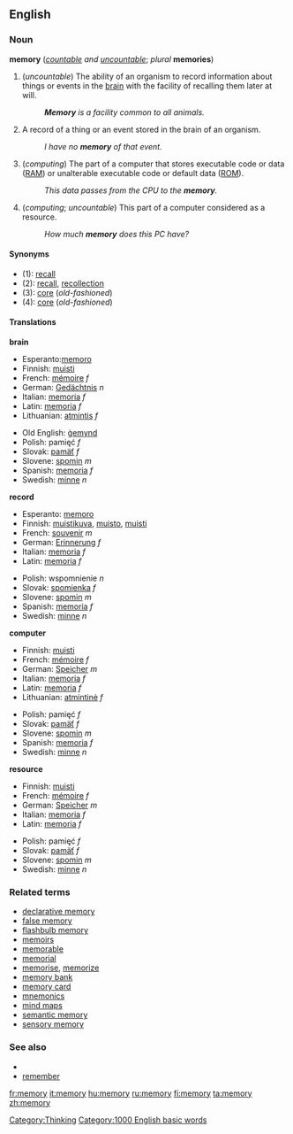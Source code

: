 ==English==

{{rank|Greek|island|special|935|memory|proved|plan|pain}}

===Noun===
'''memory''' (''[[countable]] and [[uncountable]]''; ''plural'' '''memories''')

#(''uncountable'') The ability of an organism to record information about things or events in the [[brain]] with the facility of recalling them later at will.
#:'''''Memory''' is a facility common to all animals.''
#A record of a thing or an event stored in the brain of an organism.
#:''I have no '''memory''' of that event.''
#(''computing'') The part of a computer that stores executable code or data ([[RAM]]) or unalterable executable code or default data ([[ROM]]).
#:''This data passes from the CPU to the '''memory'''.''
#(''computing''; ''uncountable'') This part of a computer considered as a resource.
#:''How much '''memory''' does this PC have?''

====Synonyms====
*(1): [[recall]]
*(2): [[recall]], [[recollection]]
*(3): [[core]] (''old-fashioned'')
*(4): [[core]] (''old-fashioned'')

====Translations====
'''brain'''
{{top}}
*Esperanto:[[memoro]]
*Finnish: [[muisti]]
*French: [[mémoire]] ''f''
*German: [[Gedächtnis]] ''n''
*Italian: [[memoria]] ''f''
*Latin: [[memoria]] ''f''
*Lithuanian: [[atmintis]] ''f''
{{mid}}
*Old English: [[gemynd|ġemynd]]
*Polish: pamięć ''f''
*Slovak: [[pamäť]] ''f''
*Slovene: [[spomin]] ''m''
*Spanish: [[memoria]] ''f''
*Swedish: [[minne]] ''n''
{{bottom}}

'''record'''
{{top}}
*Esperanto: [[memoro]]
*Finnish: [[muistikuva]], [[muisto]], [[muisti]]
*French: [[souvenir]] ''m''
*German: [[Erinnerung]] ''f''
*Italian: [[memoria]] ''f''
*Latin: [[memoria]] ''f''
{{mid}}
*Polish: wspomnienie ''n''
*Slovak: [[spomienka]] ''f''
*Slovene: [[spomin]] ''m''
*Spanish: [[memoria]] ''f''
*Swedish: [[minne]] ''n''
{{bottom}}

'''computer'''
{{top}}
*Finnish: [[muisti]]
*French: [[mémoire]] ''f''
*German: [[Speicher]] ''m''
*Italian: [[memoria]] ''f''
*Latin: [[memoria]] ''f''
*Lithuanian: [[atmintinė]] ''f''
{{mid}}
*Polish: pamięć ''f''
*Slovak: [[pamäť]] ''f''
*Slovene: [[spomin]] ''m''
*Spanish: [[memoria]] ''f''
*Swedish: [[minne]] ''n''
{{bottom}}

'''resource'''
{{top}}
*Finnish: [[muisti]]
*French: [[mémoire]] ''f''
*German: [[Speicher]] ''m''
*Italian: [[memoria]] ''f''
*Latin: [[memoria]] ''f''
{{mid}}
*Polish: pamięć ''f''
*Slovak: [[pamäť]] ''f''
*Slovene: [[spomin]] ''m''
*Swedish: [[minne]] ''n''
{{bottom}}

===Related terms===

*[[declarative memory]]
*[[false memory]]
*[[flashbulb memory]]
*[[memoir]]s
*[[memorable]]
*[[memorial]]
*[[memorise]], [[memorize]]
*[[memory bank]]
*[[memory card]]
*[[mnemonics]]
*[[mind maps]]
*[[semantic memory]]
*[[sensory memory]]

===See also===

*{{wikipedia}}
*[[remember]]
[[Category:Thinking]]
[[Category:1000 English basic words]]

[[fr:memory]]
[[it:memory]]
[[hu:memory]]
[[ru:memory]]
[[fi:memory]]
[[ta:memory]]
[[zh:memory]]